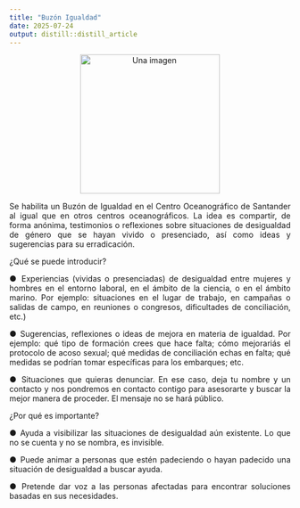 ```yaml
---
title: "Buzón Igualdad"
date: 2025-07-24
output: distill::distill_article
---
```

<p style="text-align: center;">
  <img src="foto1.jpeg" alt="Una imagen" style="width:250px;" />
</p>

<div style="text-align: justify;">
Se habilita un Buzón de Igualdad en el Centro Oceanográfico de Santander al igual que en otros centros oceanográficos. La idea es compartir, de forma anónima, testimonios o reflexiones sobre situaciones de desigualdad de género que se hayan vivido o presenciado, así como ideas y sugerencias para su erradicación. 

¿Qué se puede introducir?

● Experiencias (vividas o presenciadas) de desigualdad entre mujeres y hombres en el entorno laboral, en el ámbito de la ciencia, o en el ámbito marino. Por ejemplo: situaciones en el lugar de trabajo, en campañas o salidas de campo, en reuniones o congresos, dificultades de conciliación, etc.)

● Sugerencias, reflexiones o ideas de mejora en materia de igualdad. Por ejemplo: qué tipo de formación crees que hace falta; cómo mejorariás el protocolo de acoso sexual; qué medidas de conciliación echas en falta; qué medidas se podrían tomar específicas para los embarques; etc.

● Situaciones que quieras denunciar. En ese caso, deja tu nombre y un contacto y nos pondremos en contacto contigo para asesorarte y buscar la mejor manera de proceder. El mensaje no se hará público.

¿Por qué es importante?

● Ayuda a visibilizar las situaciones de desigualdad aún existente. Lo que no se cuenta y no se nombra, es invisible.

● Puede animar a personas que estén padeciendo o hayan padecido una situación de desigualdad a buscar ayuda.

● Pretende dar voz a las personas afectadas para encontrar soluciones basadas en sus necesidades.

</div>
